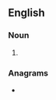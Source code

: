 ==English==

===Noun===
{{head|en|noun form}}

# {{plural of|lining|lang=en}}

===Anagrams===
* {{anagrams|en|a=giilnns|lignins|slingin'}}